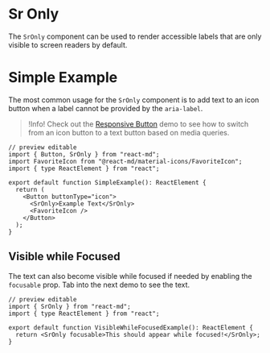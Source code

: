 # Sr Only

The `SrOnly` component can be used to render accessible labels that are only
visible to screen readers by default.

# Simple Example

The most common usage for the `SrOnly` component is to add text to an icon
button when a label cannot be provided by the `aria-label`.

> !Info! Check out the [Responsive Button](/components/button#responsive-button)
> demo to see how to switch from an icon button to a text button based on media
> queries.

```tsx
// preview editable
import { Button, SrOnly } from "react-md";
import FavoriteIcon from "@react-md/material-icons/FavoriteIcon";
import { type ReactElement } from "react";

export default function SimpleExample(): ReactElement {
  return (
    <Button buttonType="icon">
      <SrOnly>Example Text</SrOnly>
      <FavoriteIcon />
    </Button>
  );
}
```

## Visible while Focused

The text can also become visible while focused if needed by enabling the
`focusable` prop. Tab into the next demo to see the text.

```tsx
// preview editable
import { SrOnly } from "react-md";
import { type ReactElement } from "react";

export default function VisibleWhileFocusedExample(): ReactElement {
  return <SrOnly focusable>This should appear while focused!</SrOnly>;
}
```
